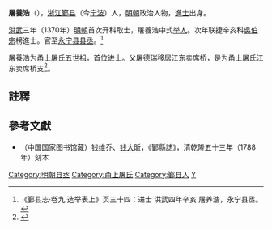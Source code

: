 '''屠養浩'''（{{bd|？||？||catIdx=T屠}}），[[浙江|浙江]][[鄞县|鄞县]]（今[[宁波|宁波]]）人，[[明朝|明朝]]政治人物，[[進士|進士]]出身。

[[洪武|洪武]]三年（1370年）[[明朝|明朝]]首次开科取士，屠養浩中式[[举人|举人]]。次年联捷辛亥科[[吳伯宗|吳伯宗]]榜進士。官至[[永宁县|永宁县]][[县丞|县丞]]。<ref>《鄞县志·卷九·选举表上》页三十四：进士 洪武四年辛亥 屠养浩，永宁县丞。</ref>

屠養浩为[[甬上屠氏|甬上屠氏]]五世祖，首位进士。父屠德瑞移居江东卖席桥，是为甬上屠氏江东卖席桥支<ref>{{Cite web |url=http://get86.blog.sohu.com/300432916.html |title=甬上屠氏宗谱之世系 |accessdate=2017-10-19 |archive-date=2017-10-19 |archive-url=https://web.archive.org/web/20171019221416/http://get86.blog.sohu.com/300432916.html |dead-url=no }}</ref>。

==註釋==
{{reflist}}

==參考文獻==
*（中国国家图书馆藏）钱维乔、[[钱大昕|钱大昕]]，《鄞縣誌》，清乾隆五十三年（1788年）刻本

{{明朝人物小作品}}
{{洪武四年辛亥科殿試金榜}}
{{DEFAULTSORT:Tu屠}}

[[Category:明朝县丞|Category:明朝县丞]]
[[Category:甬上屠氏|Category:甬上屠氏]]
[[Category:鄞县人|Category:鄞县人]]
[[Category:屠姓|Y]]